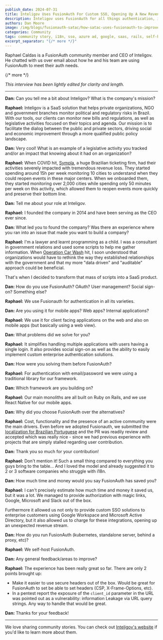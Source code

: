 ```yaml
---
publish_date: 2024-07-31
title: Inteligov Uses FusionAuth For Custom SSO, Opening Up A New Revenue Stream
description: Inteligov uses FusionAuth for all things authentication, including custom SSO which opened up a new revenue stream.
authors: Dan Moore
image: /img/blogs/fusionauth-satac/how-satac-uses-fusionauth-to-improve-applicants-experience.png
categories: Community
tags: community story, i18n, sso, azure ad, google, saas, rails, self-hosted
excerpt_separator: "{/* more */}"
---
```


Raphael Caldas is a FusionAuth community member and CEO of Inteligov. He chatted with us over email about how he and his team are using FusionAuth to meet their auth needs. 

{/* more */}

*This interview has been lightly edited for clarity and length.*

-------

**Dan:** Can you tell me a bit about Inteligov? What is the company's mission?

**Raphael:** Inteligov is a SaaS solution that helps private organizations, NGO and government branches monitor political and regulatory risks in Brazil. With our tools, our clients can monitor new bills and regulations, as well as legislative activities focused on their topics and agenda. Our mission is to facilitate the dialog between the public and private sectors, driving social and economic improvement through a more qualified public policy landscape.

**Dan:** Very cool! What is an example of a legislative activity you tracked and/or an impact that knowing about it had on an organization?

**Raphael:** When COVID hit, [Sympla](https://www.sympla.com.br/), a huge Brazilian ticketing firm, had their activities severely impacted with tremendous revenue loss. They started spending around 15h per week monitoring 10 cities to understand when they could reopen events in these major centers. When we onboarded them, they started monitoring over 2,000 cities while spending only 50 minutes per week on this activity, which allowed them to reopen events more quickly and preserve their bottom line.

**Dan:** Tell me about your role at Inteligov.

**Raphael:** I founded the company in 2014 and have been serving as the CEO ever since.

**Dan:** What led you to found the company? Was there an experience where you ran into an issue that made you want to build a company?

**Raphael:** I'm a lawyer and learnt programming as a child. I was a consultant in government relations and used some scripts to help me gather information. When [Operation Car Wash](https://en.wikipedia.org/wiki/Operation_Car_Wash) hit, I soon understood that organizations would have to rethink the way they established relationships with the government and that my more "data driven" and "auditable" approach could be beneficial.

That's when I decided to transform that mass of scripts into a SaaS product.

**Dan:** How do you use FusionAuth? OAuth? User management? Social sign-on? Something else?

**Raphael:** We use Fusionauth for authentication in all its varieties.

**Dan:** Are you using it for mobile apps? Web apps? Internal applications?

**Raphael:** We use it for client facing applications on the web and also on mobile apps (but basically using a web view).

**Dan:** What problems did we solve for you?

**Raphael:** It simplifies handling multiple applications with users having a single login. It also provides social sign-on as well as the ability to easily implement custom enterprise authentication solutions.

**Dan:** How were you solving them before FusionAuth?

**Raphael:** For authentication with email/password we were using a traditional library for our framework.

**Dan:** Which framework are you building on?

**Raphael:** Our main monoliths are all built on Ruby on Rails, and we use React Native for our mobile apps. 

**Dan:** Why did you choose FusionAuth over the alternatives?

**Raphael:** Cost, functionality and the presence of an active community were the main drivers. Even before we adopted Fusionauth, we submitted the [localization for Brazilian Portuguese](https://github.com/FusionAuth/fusionauth-localization/blob/main/theme/messages_pt_BR.properties) and the PR was readily review and accepted which was really nice - since we had previous experience with projects that are simply stalled regarding user contribution.

**Dan:** Thank you so much for your contribution!

**Raphael:** Don't mention it! Such a small thing compared to everything you guys bring to the table... And I loved the model and already suggested it to 2 or 3 software companies who struggle with i18n.

**Dan:** How much time and money would you say FusionAuth has saved you?

**Raphael:** I can't precisely estimate how much time and money it saved us, but it was a lot. We managed to provide authorization with magic links, Google, Microsoft and Slack out of the box.

Furthermore it allowed us not only to provide custom SSO solutions to enterprise customers using Google Workspace and Microsoft Active Directory, but it also allowed us to charge for these integrations, opening up an unexpected revenue stream.

**Dan:** How do you run FusionAuth (kubernetes, standalone server, behind a proxy, etc)?

**Raphael:** We self-host FusionAuth.

**Dan:** Any general feedback/areas to improve?

**Raphael:** The experience has been really great so far. There are only 2 points brought up:

* Make it easier to use secure headers out of the box. Would be great for FusionAuth to set be able to set headers (CSP, X-Frame-Options, etc).
* In a pentest report the exposure of the `client_id` parameter in the URL was pointed out as a vulnerability: information Leakage via URL query strings. Any way to handle that would be great.

**Dan:** Thanks for your feedback!

-------

We love sharing community stories. You can check out [Inteligov's website](https://www.inteligov.com.br/) if you'd like to learn more about them. 


